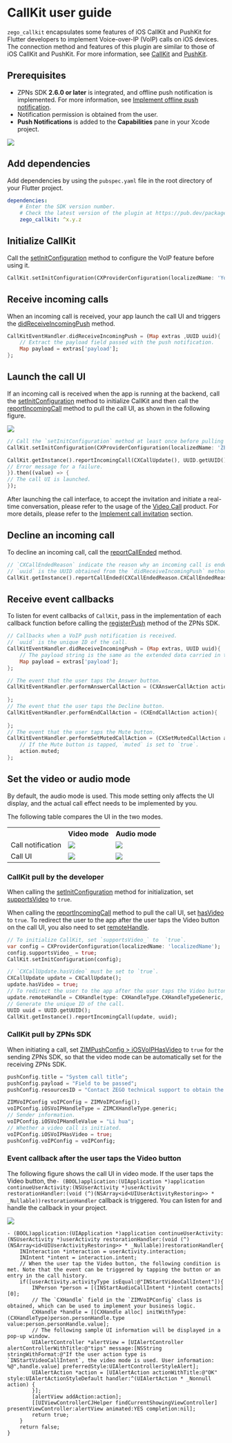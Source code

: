 # CallKit user guide


`zego_callkit` encapsulates some features of iOS CallKit and PushKit for Flutter developers to implement Voice-over-IP (VoIP) calls on iOS devices. The connection method and features of this plugin are similar to those of iOS CallKit and PushKit. For more information, see [CallKit](https://developer.apple.com/documentation/callkit?language=objc) and [PushKit](https://developer.apple.com/documentation/pushkit?language=objc).

## Prerequisites

- ZPNs SDK **2.6.0 or later** is integrated, and offline push notification is implemented. For more information, see [Implement offline push notification](./../Implement%20offline%20push%20notification.mdx).
- Notification permission is obtained from the user.
- **Push Notifications** is added to the **Capabilities** pane in your Xcode project.  
<Frame width="512" height="auto" caption=""><img src="https://storage.zego.im/sdk-doc/Pics/ZIM/offline_push_enable_pushNotification.png" /></Frame>

## Add dependencies

Add dependencies by using the `pubspec.yaml` file in the root directory of your Flutter project.

```yaml pubspec.yaml
dependencies:
    # Enter the SDK version number.
    # Check the latest version of the plugin at https://pub.dev/packages/zego_callkit and replace `x.y.z` with the version number.
    zego_callkit: ^x.y.z
```

## Initialize CallKit

Call the [setInitConfiguration](https://pub.dev/documentation/zego_callkit/latest/zego_callkit/CallKit/setInitConfiguration.html) method to configure the VoIP feature before using it.

```dart
CallKit.setInitConfiguration(CXProviderConfiguration(localizedName: 'Your App Name or others'));   
```

## Receive incoming calls

When an incoming call is received, your app launch the call UI and triggers the [didReceiveIncomingPush](https://pub.dev/documentation/zego_callkit/latest/zego_callkit/CallKitEventHandler/didReceiveIncomingPush.html) method.

```dart
CallKitEventHandler.didReceiveIncomingPush = (Map extras ,UUID uuid){
    // Extract the payload field passed with the push notification.
    Map payload = extras['payload'];
};
```

## Launch the call UI

If an incoming call is received when the app is running at the backend, call the [setInitConfiguration](https://pub.dev/documentation/zego_callkit/latest/zego_callkit/CallKit/setInitConfiguration.html) method to initialize CallKit and then call the [reportIncomingCall](https://pub.dev/documentation/zego_callkit/latest/zego_callkit/CallKit/reportIncomingCall.html) method to pull the call UI, as shown in the following figure.

<Frame width="256" height="auto" caption=""><img src="https://storage.zego.im/sdk-doc/Pics/ZIM/ZPNS/incoming_call.jpeg" /></Frame>

```dart
// Call the `setInitConfiguration` method at least once before pulling CallKit.
CallKit.setInitConfiguration(CXProviderConfiguration(localizedName: 'ZEGO'));

CallKit.getInstance().reportIncomingCall(CXCallUpdate(), UUID.getUUID()).catchError((onError){
// Error message for a failure.
}).then((value) => {
// The call UI is launched.
});
```

After launching the call interface, to accept the invitation and initiate a real-time conversation, please refer to the usage of the [Video Call](https://www.zegocloud.com/docs/video-call/overview?platform=flutter&language=dart) product. For more details, please refer to the [Implement call invitation](https://www.zegocloud.com/docs/video-call/implement-call-invitation?platform=flutter&language=dart#4_3) section.

## Decline an incoming call

To decline an incoming call, call the [reportCallEnded](https://pub.dev/documentation/zego_callkit/latest/zego_callkit/CallKit/reportCallEnded.html) method.

```dart
// `CXCallEndedReason` indicate the reason why an incoming call is ended. In the sample code, the call is declined by the caller.
// `uuid` is the UUID obtained from the `didReceiveIncomingPush` method or that passed by the `reportIncomingCall` method.
CallKit.getInstance().reportCallEnded(CXCallEndedReason.CXCallEndedReasonRemoteEnded, uuid);
```

## Receive event callbacks

To listen for event callbacks of `CallKit`, pass in the implementation of each callback function before calling the [registerPush](https://pub.dev/documentation/zego_zpns/2.5.0/zego_zpns/ZPNs/registerPush.html) method of the ZPNs SDK.

```dart
// Callbacks when a VoIP push notification is received.
// `uuid` is the unique ID of the call.
CallKitEventHandler.didReceiveIncomingPush = (Map extras, UUID uuid){
    // The payload string is the same as the extended data carried in the `ZIMPushConfig` class.
    Map payload = extras['payload'];
};

// The event that the user taps the Answer button.
CallKitEventHandler.performAnswerCallAction = (CXAnswerCallAction action){
  
};
// The event that the user taps the Decline button.
CallKitEventHandler.performEndCallAction = (CXEndCallAction action){
  
};
// The event that the user taps the Mute button.
CallKitEventHandler.performSetMutedCallAction = (CXSetMutedCallAction action){
    // If the Mute button is tapped, `muted` is set to `true`.
    action.muted;
};
```

## Set the video or audio mode

By default, the audio mode is used. This mode setting only affects the UI display, and the actual call effect needs to be implemented by you.

The following table compares the UI in the two modes.

<table>
<tbody><tr>
<th></th>
<th>Video mode</th>
<th>Audio mode</th>
</tr>
<tr>
<td>Call notification</td>
<td><Frame width="256" height="auto" caption=""><img src="https://storage.zego.im/sdk-doc/Pics/ZIM/ZPNS/video_mode.jpeg" /></Frame></td>
<td><Frame width="256" height="auto" caption=""><img src="https://storage.zego.im/sdk-doc/Pics/ZIM/ZPNS/voice_mode.jpeg" /></Frame></td>
</tr>
<tr>
<td>Call UI</td>
<td><Frame width="256" height="auto" caption=""><img src="https://storage.zego.im/sdk-doc/Pics/ZIM/ZPNS/video_call.jpeg" /></Frame></td>
<td><Frame width="256" height="auto" caption=""><img src="https://storage.zego.im/sdk-doc/Pics/ZIM/ZPNS/voice_call.jpeg" /></Frame></td>
</tr>
</tbody></table>

### CallKit pull by the developer

When calling the [setInitConfiguration](https://pub.dev/documentation/zego_callkit/latest/zego_callkit/CallKit/setInitConfiguration.html) method for initialization, set [supportsVideo](https://pub.dev/documentation/zego_callkit/latest/zego_callkit/CXProviderConfiguration/supportsVideo_.html) to `true`.

When calling the [reportIncomingCall](https://pub.dev/documentation/zego_callkit/latest/zego_callkit/CallKit/reportIncomingCall.html) method to pull the call UI, set [hasVideo](https://pub.dev/documentation/zego_callkit/latest/zego_callkit/CXCallUpdate/hasVideo.html) to `true`. To redirect the user to the app after the user taps the Video button on the call UI, you also need to set [remoteHandle](https://pub.dev/documentation/zego_callkit/1.0.0/zego_callkit/CXCallUpdate/remoteHandle.html).

```dart
// To initialize CallKit, set `supportsVideo_` to  `true`.
var config = CXProviderConfiguration(localizedName: 'localizedName');
config.supportsVideo_ = true;
CallKit.setInitConfiguration(config);

// `CXCallUpdate.hasVideo` must be set to `true`.
CXCallUpdate update = CXCallUpdate();
update.hasVideo = true;
// To redirect the user to the app after the user taps the Video button on the call UI, you also need to set `remoteHandle`.
update.remoteHandle = CXHandle(type: CXHandleType.CXHandleTypeGeneric, value: 'Caller information');
// Generate the unique ID of the call.
UUID uuid = UUID.getUUID();
CallKit.getInstance().reportIncomingCall(update, uuid);
```

### CallKit pull by ZPNs SDK

When initiating a call, set [ZIMPushConfig > iOSVoIPHasVideo](https://pub.dev/documentation/zego_zim/latest/zego_zim/ZIMVoIPConfig/iOSVoIPHasVideo.html) to `true` for the sending ZPNs SDK, so that the video mode can be automatically set for the receiving ZPNs SDK.

```dart
pushConfig.title = "System call title";
pushConfig.payload = "Field to be passed";
pushConfig.resourcesID = "Contact ZEGO technical support to obtain the value";

ZIMVoIPConfig voIPConfig = ZIMVoIPConfig();
voIPConfig.iOSVoIPHandleType = ZIMCXHandleType.generic;
// Sender information.
voIPConfig.iOSVoIPHandleValue = "Li hua";
// Whether a video call is initiated.
voIPConfig.iOSVoIPHasVideo = true;
pushConfig.voIPConfig = voIPConfig;
```

### Event callback after the user taps the Video button


The following figure shows the call UI in video mode. If the user taps the Video button, the`- (BOOL)application:(UIApplication *)application continueUserActivity:(NSUserActivity *)userActivity restorationHandler:(void (^)(NSArray<id<UIUserActivityRestoring>> * _Nullable))restorationHandler` callback is triggered. 
You can listen for and handle the callback in your project.

<Frame width="256" height="auto" caption=""><img src="https://storage.zego.im/sdk-doc/Pics/ZIM/ZPNS/video_call.jpeg" /></Frame>

```objc
- (BOOL)application:(UIApplication *)application continueUserActivity:(NSUserActivity *)userActivity restorationHandler:(void (^)(NSArray<id<UIUserActivityRestoring>> * _Nullable))restorationHandler{
    INInteraction *interaction = userActivity.interaction;
    INIntent *intent = interaction.intent;
    // When the user tap the Video button, the following condition is met. Note that the event can be triggered by tapping the button or an entry in the call history.
    if([userActivity.activityType isEqual:@"INStartVideoCallIntent"]){
        INPerson *person = [(INStartAudioCallIntent *)intent contacts][0];
        // The `CXHandle` field in the `ZIMVoIPConfig` class is obtained, which can be used to implement your business logic.
        CXHandle *handle = [[CXHandle alloc] initWithType:(CXHandleType)person.personHandle.type value:person.personHandle.value];
        // The following sample UI information will be displayed in a pop-up window.
        UIAlertController *alertView = [UIAlertController alertControllerWithTitle:@"tips" message:[NSString stringWithFormat:@"If the user action type is `INStartVideoCallIntent`, the video mode is used. User information: %@",handle.value] preferredStyle:UIAlertControllerStyleAlert];
        UIAlertAction *action = [UIAlertAction actionWithTitle:@"OK" style:UIAlertActionStyleDefault handler:^(UIAlertAction * _Nonnull action) {
        }];
        [alertView addAction:action];
        [[UIViewControllerCJHelper findCurrentShowingViewController] presentViewController:alertView animated:YES completion:nil];
        return true;
    }
    return false;
}
```
